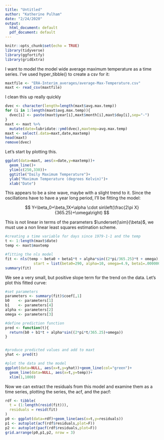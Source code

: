 ```yaml
---
title: "Untitled"
author: "Katherine Pulham"
date: "2/24/2020"
output:
  html_document: default
  pdf_document: default
---
```


```r
knitr::opts_chunk$set(echo = TRUE)
library(tidyverse)
library(ggfortify)
library(gridExtra)
```

I want to model the model wide average maximum temperature as a time series. I've used hyper_tibble() to create a csv for it:

```r
maxtfile <- "ERA-Interim_averages/average-Max-Temperature.csv"
maxt <- read_csv(maxtfile)
```

I clean this up really quickly

```r
dvec <- character(length=length(maxt$avg.max.temp))
for (i in 1:length(maxt$avg.max.temp)){
  dvec[i] <- paste(maxt$year[i],maxt$month[i],maxt$day[i],sep="-")
}
maxt <- maxt %>%
  mutate(date=lubridate::ymd(dvec),maxtemp=avg.max.temp)
maxt <- select(.data=maxt,date,maxtemp)
head(maxt)
remove(dvec)
```

Let's start by plotting this.

```r
ggplot(data=maxt, aes(x=date,y=maxtemp))+
  geom_line()+
  ylim(c(250,330))+
  ggtitle("Daily Maximum Temperature")+
  ylab("Maximum Temperature (degrees Kelvin)")+
  xlab("Date")
```

This appears to be a sine wave, maybe with a slight trend to it. Since the oscillations have to have a year long period, I'll be fitting the model:

$$
Y=\beta_0+\beta_1X+\alpha \cdot sin\left(\frac{2\pi X}{365.25}+\omega\right)
$$

This is not linear in terms of the parameters $\underset{\sim}{\beta}$, we must use a non linear least squares estimation scheme.

```r
#creating a time variable for days since 1979-1-1 and the temp
t <- 1:length(maxt$date)
temp <- maxt$maxtemp

#fitting the nls model
fit <- nls(temp ~ beta0 + beta1*t + alpha*sin((2*pi/365.25)*t + omega),
             start = list(beta0=290, alpha=10, omega=4.9, beta1=.000000000001))
summary(fit)
```

We see a very small, but positive slope term for the trend on the data. Let's plot this fitted curve:

```r
#set parameters
parameters <- summary(fit)$coef[,1]
b0    <- parameters[1]
b1    <- parameters[4]
alpha <- parameters[2]
omega <- parameters[3]

#define prediction function
pred <- function(t){
  return(b0 + b1*t + alpha*sin((2*pi*t/365.25)+omega))
}


#produce predicted values and add to maxt
yhat <- pred(t)

#plot the data and the model
ggplot(data=NULL, aes(x=t,y=yhat))+geom_line(col="green")+
  geom_line(data=NULL, aes(x=t,y=temp))+
  xlim(1,1000)
```

Now we can extract the residuals from this model and examine them as a time series, plotting the series, the acf, and the pacf:

```r
rdf <- tibble(
  t = (1:length(resid(fit))),
  residuals = resid(fit)
)
p0 <- ggplot(data=rdf)+geom_line(aes(x=t,y=residuals))
p1 <- autoplot(acf(rdf$residuals,plot=F))
p2 <- autoplot(pacf(rdf$residuals,plot=F))
grid.arrange(p0,p1,p2, nrow = 3) 
```

